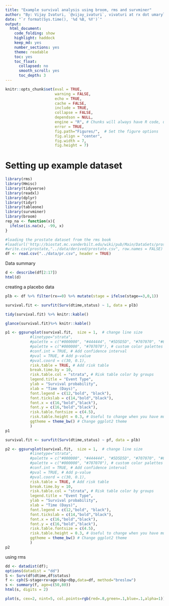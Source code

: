 ```yaml
---
title: "Example survival analysis using broom, rms and survminer"
author: "By: Vijay Ivaturi, `@vijay_ivaturi`, vivaturi at rx dot umaryland dot edu"
date: "`r format(Sys.time(), '%d %B, %Y')`"
output:  
  html_document:
    code_folding: show
    highlight: haddock
    keep_md: yes
    number_sections: yes
    theme: readable
    toc: yes
    toc_float:
      collapsed: no
      smooth_scroll: yes
      toc_depth: 3
---
```


```r
knitr::opts_chunk$set(eval = TRUE, 
                      warning = FALSE,
                      echo = TRUE, 
                      cache = FALSE,
                      include = TRUE,
                      collapse = FALSE,
                      dependson = NULL,
                      engine = "R", # Chunks will always have R code, unless noted
                      error = TRUE,
                      fig.path="Figures/",  # Set the figure options
                      fig.align = "center", 
                      fig.width = 7,
                      fig.height = 7)
```



# Setting up example dataset

```r
library(rms)
library(Hmisc)
library(tidyverse)
library(readxl)
library(dplyr)
library(tidyr)
library(tableone)
library(survminer)
library(broom)
rep_na <- function(x){
  ifelse(is.na(x), -99, x)
}
```

```r
#loading the prostate dataset from the rms book
#load(url('http://biostat.mc.vanderbilt.edu/wiki/pub/Main/DataSets/prostate.sav'))
#write.csv(prostate,"../data/derived/prostate.csv", row.names = FALSE)
df <- read.csv("../data/pr.csv", header = TRUE)
```

Data summary

```r
d <- describe(df[2:17])
html(d)
```


creating a placebo data

```r
plb <- df %>% filter(rx==0) %>% mutate(stage = ifelse(stage==3,0,1))

```


```r
survival.fit <- survfit(Surv(dtime,status) ~ 1, data = plb)
```


```r
tidy(survival.fit) %>% knitr::kable()
```

```r
glance(survival.fit)%>% knitr::kable()
```


```r
p1 <- ggsurvplot(survival.fit,  size = 1,  # change line size
           #linetype="strata",
           #palette = c("#000000", "#444444", "#5D5D5D", "#707070", "#808080"),
           #palette = c("#000000", "#707070"), # custom color palettes
           #conf.int = TRUE, # Add confidence interval
           #pval = TRUE, # Add p-value
           #pval.coord = c(30, 0.1),
           risk.table = TRUE, # Add risk table
           break.time.by = 10,
           risk.table.col = "strata", # Risk table color by groups
           legend.title = "Event Type",
           ylab = "Survival probability",
           xlab = "Time (Days)",
           font.legend = c(12,"bold", "black"),
           font.tickslab = c(14,"bold","black"),
           font.x = c(16,"bold","black"),
           font.y = c(16,"bold","black"),
           risk.table.fontsize = c(4.5),
           risk.table.height = 0.3, # Useful to change when you have multiple groups
           ggtheme = theme_bw() # Change ggplot2 theme
           )
p1
```



```r
survival.fit <- survfit(Surv(dtime,status) ~ pf, data = plb)
```


```r
p2 <- ggsurvplot(survival.fit,  size = 1,  # change line size
           #linetype="strata",
           #palette = c("#000000", "#444444", "#5D5D5D", "#707070", "#808080"),
           #palette = c("#000000", "#707070"), # custom color palettes
           #conf.int = TRUE, # Add confidence interval
           #pval = TRUE, # Add p-value
           #pval.coord = c(30, 0.1),
           risk.table = TRUE, # Add risk table
           break.time.by = 10,
           risk.table.col = "strata", # Risk table color by groups
           legend.title = "Event Type",
           ylab = "Survival probability",
           xlab = "Time (Days)",
           font.legend = c(12,"bold", "black"),
           font.tickslab = c(14,"bold","black"),
           font.x = c(16,"bold","black"),
           font.y = c(16,"bold","black"),
           risk.table.fontsize = c(4.5),
           risk.table.height = 0.3, # Useful to change when you have multiple groups
           ggtheme = theme_bw() # Change ggplot2 theme
           )
p2
```

using rms

```r
dd <- datadist(df);
options(datadist = "dd")
S <- Surv(df$dtime,df$status)
f <- cph(S~stage+rx+age+sbp+dbp,data=df, method="breslow")
s <- summary(f, age=c(50,80))
html(s, digits = 2)
```

```r
plot(s, cex=2, nint=5, col.points=rgb(red=.8,green=.1,blue=.1,alpha=1))
```


